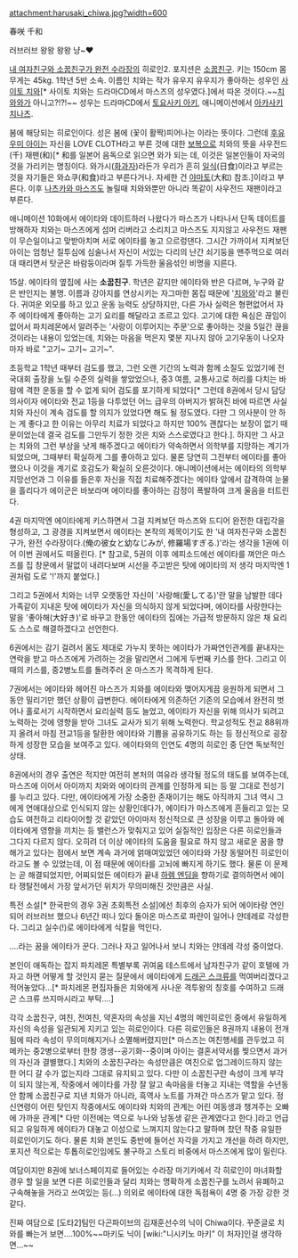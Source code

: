 attachment:harusaki_chiwa.jpg?width=600

春咲 千和

러브러브 왕왕 왕왕 냥~♥

[[내 여자친구와 소꿉친구가 완전 수라장]]의 히로인2. 포지션은 [[소꿉친구]]. 키는 150cm 몸무게는 45kg. 1학년 5반 소속. 이름인 치와는 작가 유우지 유우지가 좋아하는 성우인 [[사이토 치와]][* 사이토 치와는 드라마CD에서 마스즈의 성우였다.]에서 따온 것이다.~~[[치와와]]가 아니고?!?!~~ 성우는 드라마CD에서 [[토요사키 아키]], 애니메이션에서 [[아카사키 치나츠]]. 

봄에 해당되는 히로인이다. 성은 봄에 (꽃이 활짝)피어나는 이라는 뜻이다. 그런데 [[후유우미 아이]]는 자신을 LOVE CLOTH라고 부른 것에 대한 [[보복]]으로 치와의 뜻을 사우전드(千) 재팬(和)[* 和를 일본어 음독으로 읽으면 와가 되는 데, 이것은 일본인들이 자국의 것을 가리키는 명칭이다. 와가시([[화과자]])라든가 우리가 흔히 [[일식]](日食)이라고 부르는 것을 자기들은 와쇼쿠(和食)라고 부른다거나. 자세한 건 [[야마토]](大和) 참조.]이라고 부른다. 이후 [[나츠카와 마스즈]]도 놀릴때 치와와뿐만 아니라 똑같이 사우전드 재팬이라고 부른다.

애니메이션 10화에서 에이타와 데이트하러 나왔다가 마스즈가 나타나서 단독 데이트를 방해하자 치와는 마스즈에게 섬머 리버라고 소리치고 마스즈도 지지않고 사우전드 재팬이 무슨일이냐고 맞받아치며 서로 에이타를 놓고 으르렁댄다. 그시간 가까이서 지켜보던 아이는 엄청난 질투심에 심술나서 자신이 서있는 다리의 난간 쇠기둥을 맨주먹으로 여러대 때리면서 탓군은 바람둥이라며 질투 가득한 울음섞인 비명을 지른다. 

15살. 에이타의 옆집에 사는 '''소꿉친구'''. 학년은 같지만 에이타와 반은 다르며, 누구와 같은 반인지는 불명. 이름과 강아지를 연상시키는 자그마한 몸집 때문에 '[[치와와]]'라고 불린다. 귀여운 외모를 하고 있고 운동 능력도 상당하지만, 다른 가사 실력은 형편없어서 자주 에이타에게 좋아하는 고기 요리를 해달라고 조르고 있다. 고기에 대한 욕심은 끊임이 없어서 파치레몬에서 알려주는 '사랑이 이루어지는 주문'으로 좋아하는 것을 5일간 끊을 것이라는 내용이 있었는데, 치와는 마음을 먹은지 몇분 지나지 않아 고기우동이 나오자마자 바로 "고기~ 고기~ 고기~".

초등학교 1학년 때부터 검도를 했고, 그런 오랜 기간의 노력과 함께 소질도 있었기에 전국대회 출장을 노릴 수준의 실력을 쌓았었으나, 중3 여름, 교통사고로 허리를 다치는 바람에 격한 운동을 할 수 없게 되어 검도를 포기하게 되었다[* 그런데 8권에서 당시 담당 의사이자 에이타와 전교 1등을 다투었던 어느 급우의 아버지가 밝혀진 바에 따르면 사실 치와 자신이 계속 검도를 할 의지가 있었다면 해도 될 정도였다. 다만 그 의사분이 안 하는 게 좋다고 한 이유는 아무리 치료가 되었다고 하지만 100% 괜찮다는 보장이 없기 때문이었는데 결국 검도를 그만두기 정한 것은 치와 스스로였다고 한다.]. 하지만 그 사고는 치와의 그런 부상을 낫게 해주겠다고 에이타가 약속하면서 의학부를 지망하는 계기가 되었으며, 그때부터 확실하게 그를 좋아하고 있다. 물론 당연히 그전부터 에이타를 좋아했으나 이것을 계기로 호감도가 확실히 오른것이다. 애니메이션에서는 에이타의 의학부 지망선언과 그 이유를 들은후 자신을 직접 치료해주겠다는 에이타 앞에서 감격하여 눈물을 흘리다가 에이군은 바보라며 에이타를 좋아하는 감정이 폭발하여 크게 울음을 터트린다.

4권 마지막엔 에이타에게 키스하면서 그걸 지켜보던 마스즈와 드디어 완전한 대립각을 형성하고, 그 광경을 지켜보면서 에이타는 본작의 제목이기도 한 '내 여자친구와 소꿉친구가, 완전 수라장이다.(俺の彼女と幼なじみが, 修羅場すぎる.)'라는 생각을 1권에 이어 이번 권에서도 떠올린다. [* 참고로, 5권의 이후 에피소드에선 에이타를 껴안은 마스즈를 집 창문에서 말없이 내려다보며 시선을 주고받은 탓에 에이타의 저 생각 마지막엔 1권처럼 도로 '!'까지 붙었다.]

그리고 5권에서 치와는 너무 오랫동안 자신이 '사랑해(愛してる)'란 말을 남발한 데다 가족같이 지내온 탓에 에이타가 자신을 의식하지 않게 되었다며, 에이타를 사랑한다는 말을 '좋아해(大好き)'로 바꾸고 한동안 에이타의 집에는 가급적 방문하지 않은 채 요리도 스스로 해결하겠다고 선언한다. 

6권에서는 감기 걸려서 몸도 제대로 가누지 못하는 에이타가 가짜연인관계를 끝내자는 연락을 받고 마스즈에게 가려하는 것을 말리면서 그에게 두번째 키스를 한다. 그리고 이 때의 키스를, 중2병노트를 돌려주러 온 마스즈가 목격하게 된다.

7권에서는 에이타와 헤어진 마스즈가 치와를 에이타와 맺어지게끔 응원하게 되면서 그동안 밀리기만 했던 상황이 급변한다. 에이타에게 의존하던 기존의 모습에서 완전히 벗어나 홀로서기 시작하면서 요리실력 등도 늘었고, 에이타가 자신을 위해 의사가 되려고 노력하는 것에 영향을 받아 그녀도 교사가 되기 위해 노력한다. 학교성적도 전교 88위까지 올려서 마침 전교1등을 탈환한 에이타와 기쁨을 공유하기도 하는 등 정신적으로 굉장하게 성장한 모습을 보여주고 있다. 에이타와의 인연도 4명의 히로인 중 단연 독보적인 상태. 

8권에서의 경우 출연은 적지만 여전히 본처의 여유라 생각될 정도의 태도를 보여주는데, 마스즈에 이어서 아이까지 치와와 에이타의 관계를 인정하게 되는 등 말 그대로 전성기를 누리고 있다. 다만, 에이타에게 가장 소중한 존재이기는 해도 아직까지 그녀 역시 그에게 연애대상으로 인식되지 않는 상황인데다가, 에이타가 마스즈에게 흔들리고 있는 모습도 여전하고 리타이어할 것 같았던 아이마저 정신적으로 큰 성장을 이루고 돌아와 에이타에게 영향을 끼치는 등 밸런스가 맞춰지고 있어 실질적인 입장은 다른 히로인들과 그다지 다르지 않다. 오히려 더 이상 에이타의 도움을 필요로 하지 않고 새로운 꿈을 향해가고 있다는 점에서 보면 계속 과거에 얽매여있었던 에이타와 가장 동떨어진 히로인이라고도 볼 수 있었는데, 이 점 때문에 에이타를 고뇌에 빠지게 하기도 했다. 물론 이 문제는 곧 해결되었지만, 어찌되었든 에이타가 끝내 [[하렘 엔딩]]을 향하기로 결의하면서 에이타 쟁탈전에서 가장 앞서가던 위치가 무의미해진 것만큼은 사실.

특전 소설[* 한국판의 경우 3권 초회특전 소설]에선 최후의 승자가 되어 에이타랑 연인되어 러브러브 했으나 6년간 떠나 있다 돌아온 마스즈로 파란이 일어나 얀데레로 각성한다. 그리고 실수(!)로 에이타에게 식칼을 먹인다. 


....라는 꿈을 에이타가 꾼다. 그러나 자고 일어나서 보니 치와는 얀데레 각성 중이었다.

본인이 애독하는 잡지 파치레몬 특별부록 귀여움 테스트에서 남자친구가 같이 호텔에 가자고 하면 어떻게 할 것인지 묻는 질문에서 에이타에게 [[드래곤 스크류]]를 먹여버리겠다고 적어놓았다...[* 파치레몬 편집자들은 치와에게 사나운 격투왕의 칭호를 수여하고 드래곤 스크류 쓰지마시라고 부탁....]

각각 소꿉친구, 여친, 전여친, 약혼자의 속성을 지닌 4명의 메인히로인 중에서 유일하게 자신의 속성을 일관되게 지키고 있는 히로인이다. 다른 히로인들은 8권까지 내용이 전개됨에 따라 속성이 무의미해지거나 소멸해버렸지만[* 마스즈는 여친행세를 관두었고 히메카는 중2병으로부터 한창 갱생--공기화--중이며 아이는 결혼서약서를 찢으면서 과거의 자신과 결별했다.] 치와의 소꿉친구라는 속성만큼은 여친으로 업그레이드하지 않는한 어디 갈 수가 없는지라 그대로 유지되고 있다. 다만 이 소꿉친구란 속성이 크게 부각이 되지 않는게, 작중에서 에이타를 가장 잘 알고 속마음을 터놓고 지내는 역할을 수년동안 함께 소꿉친구로 지낸 치와가 아니라, 흑역사 노트를 가져간 마스즈가 맡고 있다. 정신연령이 어린 탓인지 작중에서도 에이타와 치와의 관계는 어린 여동생과 챙겨주는 오빠에 가까운 관계[* 다만 이전에는 역으로 누나와 남동생 같은 관계였다고 한다.]라고 언급 되고 유일하게 에이타가 대놓고 이성으로 느껴지지 않는다고 말하며 찼던 작중 유일한 히로인이기도 하다. 물론 치와 본인도 중반에 들어선 자각을 가지고 개선을 하려 하지만, 포지션 적으로는 투톱히로인임에도 불구하고 스토리 비중에서 마스즈에게 많이 밀린다.

여담이지만 8권에 보너스페이지로 들어있는 수라장 마기카에서 각 히로인이 마녀화할 경우 할 일을 보면 다른 히로인들과 달리 치와는 명확하게 소꿉친구를 노려서 유폐하고 구속해놓을 거라고 쓰여있는 등(...) 의외로 에이타에 대한 독점욕이 4명 중 가장 강한 것 같다.

진짜 여담으로 [도타2]팀인 다곤파이브의 김재훈선수의 닉이 Chiwa이다. 꾸준글로 치와를 빠는거 보면....100%~~마키도 닉이 [wiki:"니시키노 마키" 이 처자]인걸 생각하면...~~
